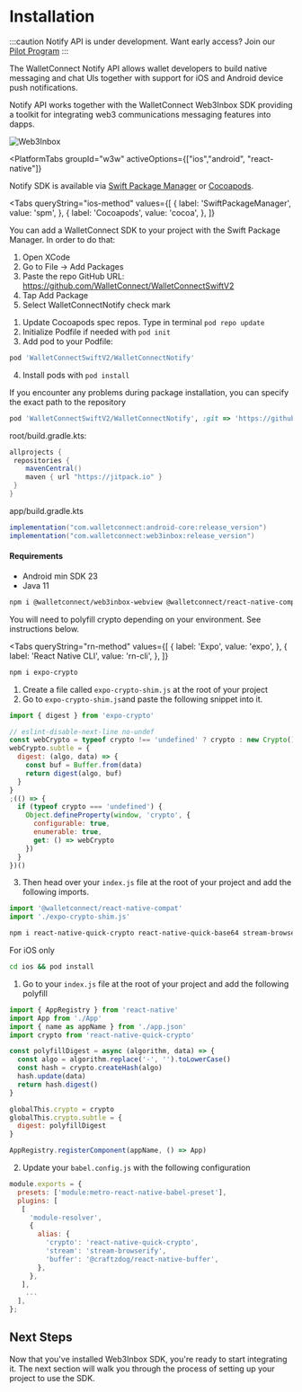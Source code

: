 
# Installation

:::caution
Notify API is under development. Want early access? Join our [Pilot Program](https://walletconnect.com/partners)
:::

The WalletConnect Notify API allows wallet developers to build native messaging and chat UIs together with support for iOS and Android device push notifications.

Notify API works together with the WalletConnect Web3Inbox SDK providing a toolkit for integrating web3 communications messaging features into dapps.

![Web3Inbox](/img/web3wallet-notify-screenshots.png)

<PlatformTabs
	groupId="w3w"
	activeOptions={["ios","android", "react-native"]}
>
<PlatformTabItem value="ios">

Notify SDK is available via [Swift Package Manager](https://swift.org/package-manager/) or [Cocoapods](https://cocoapods.org/).

<Tabs
queryString="ios-method"
	values={[
		{ label: 'SwiftPackageManager', value: 'spm', },
		{ label: 'Cocoapods', value: 'cocoa', },
	]}
>
<TabItem value="spm">

You can add a WalletConnect SDK to your project with the Swift Package Manager. In order to do that:

1. Open XCode
2. Go to File -> Add Packages
3. Paste the repo GitHub URL: https://github.com/WalletConnect/WalletConnectSwiftV2
4. Tap Add Package
5. Select WalletConnectNotify check mark

</TabItem>
<TabItem value="cocoa">

1. Update Cocoapods spec repos. Type in terminal `pod repo update`
2. Initialize Podfile if needed with `pod init`
3. Add pod to your Podfile:

```Ruby
pod 'WalletConnectSwiftV2/WalletConnectNotify'
```

4. Install pods with `pod install`

If you encounter any problems during package installation, you can specify the exact path to the repository

```Ruby
pod 'WalletConnectSwiftV2/WalletConnectNotify', :git => 'https://github.com/WalletConnect/WalletConnectSwiftV2.git', :tag => '1.8.0'
```
</TabItem>
</Tabs>

</PlatformTabItem>
<PlatformTabItem value="android">

root/build.gradle.kts:

```gradle
allprojects {
 repositories {
    mavenCentral()
    maven { url "https://jitpack.io" }
 }
}
```

app/build.gradle.kts

```gradle
implementation("com.walletconnect:android-core:release_version")
implementation("com.walletconnect:web3inbox:release_version")
```

#### Requirements

- Android min SDK 23
- Java 11

</PlatformTabItem>

<PlatformTabItem value="react-native">

```bash npm2yarn
npm i @walletconnect/web3inbox-webview @walletconnect/react-native-compat
```

You will need to polyfill crypto depending on your environment. See instructions below.

<Tabs
queryString="rn-method"
	values={[
		{ label: 'Expo', value: 'expo', },
		{ label: 'React Native CLI', value: 'rn-cli', },
	]}
>
<TabItem value="expo">

```bash npm2yarn
npm i expo-crypto
```

1. Create a file called `expo-crypto-shim.js` at the root of your project
2. Go to `expo-crypto-shim.js`and paste the following snippet into it.

```js
import { digest } from 'expo-crypto'

// eslint-disable-next-line no-undef
const webCrypto = typeof crypto !== 'undefined' ? crypto : new Crypto()
webCrypto.subtle = {
  digest: (algo, data) => {
    const buf = Buffer.from(data)
    return digest(algo, buf)
  }
}
;(() => {
  if (typeof crypto === 'undefined') {
    Object.defineProperty(window, 'crypto', {
      configurable: true,
      enumerable: true,
      get: () => webCrypto
    })
  }
})()
```

3. Then head over your `index.js` file at the root of your project and add the following imports.

```js
import '@walletconnect/react-native-compat'
import './expo-crypto-shim.js'
```

</TabItem>
<TabItem value="rn-cli">

```bash npm2yarn
npm i react-native-quick-crypto react-native-quick-base64 stream-browserify @craftzdog/react-native-buffer babel-plugin-module-resolver
```

For iOS only

```bash
cd ios && pod install
```

1. Go to your `index.js` file at the root of your project and add the following polyfill

```js
import { AppRegistry } from 'react-native'
import App from './App'
import { name as appName } from './app.json'
import crypto from 'react-native-quick-crypto'

const polyfillDigest = async (algorithm, data) => {
  const algo = algorithm.replace('-', '').toLowerCase()
  const hash = crypto.createHash(algo)
  hash.update(data)
  return hash.digest()
}

globalThis.crypto = crypto
globalThis.crypto.subtle = {
  digest: polyfillDigest
}

AppRegistry.registerComponent(appName, () => App)
```

2. Update your `babel.config.js` with the following configuration

```js
module.exports = {
  presets: ['module:metro-react-native-babel-preset'],
  plugins: [
   [
     'module-resolver',
     {
       alias: {
         'crypto': 'react-native-quick-crypto',
         'stream': 'stream-browserify',
         'buffer': '@craftzdog/react-native-buffer',
       },
     },
   ],
    ...
  ],
};
```

</TabItem>
</Tabs>
</PlatformTabItem>

</PlatformTabs>

## Next Steps

Now that you've installed Web3Inbox SDK, you're ready to start integrating it. The next section will walk you through the process of setting up your project to use the SDK.
